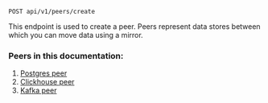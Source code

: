 ```http
POST api/v1/peers/create
```

This endpoint is used to create a peer. Peers represent data stores between which you can move data using a mirror.

### Peers in this documentation:
1. [Postgres peer](/peerdb-api/endpoints/create-peer/postgres)
2. [Clickhouse peer](/peerdb-api/endpoints/create-peer/clickhouse)
3. [Kafka peer](/peerdb-api/endpoints/create-peer/kafka)
